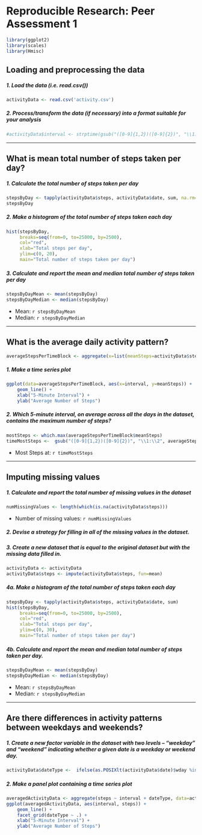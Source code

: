 # Reproducible Research: Peer Assessment 1

```r
library(ggplot2)
library(scales)
library(Hmisc)
```

## Loading and preprocessing the data
##### 1. Load the data (i.e. read.csv())
```r
activityData <- read.csv('activity.csv')
```
##### 2. Process/transform the data (if necessary) into a format suitable for your analysis
```r
#activityData$interval <- strptime(gsub("([0-9]{1,2})([0-9]{2})", "\\1:\\2", activityData$interval), format='%H:%M')
```

-----

## What is mean total number of steps taken per day?
##### 1. Calculate the total number of steps taken per day
```r
stepsByDay <- tapply(activityData$steps, activityData$date, sum, na.rm=TRUE)
stepsByDay
```

##### 2. Make a histogram of the total number of steps taken each day
```r
hist(stepsByDay, 
     breaks=seq(from=0, to=25000, by=2500),
     col="red", 
     xlab="Total steps per day", 
     ylim=c(0, 20), 
     main="Total number of steps taken per day")
```

##### 3. Calculate and report the mean and median total number of steps taken per day
```r
stepsByDayMean <- mean(stepsByDay)
stepsByDayMedian <- median(stepsByDay)
```
* Mean: `r stepsByDayMean`
* Median:  `r stepsByDayMedian`

-----

## What is the average daily activity pattern?
```r
averageStepsPerTimeBlock <- aggregate(x=list(meanSteps=activityData$steps), by=list(interval=activityData$interval), FUN=mean, na.rm=TRUE)
```

##### 1. Make a time series plot
```r
ggplot(data=averageStepsPerTimeBlock, aes(x=interval, y=meanSteps)) +
    geom_line() +
    xlab("5-Minute Interval") +
    ylab("Average Number of Steps") 
```

##### 2. Which 5-minute interval, on average across all the days in the dataset, contains the maximum number of steps?
```r
mostSteps <- which.max(averageStepsPerTimeBlock$meanSteps)
timeMostSteps <-  gsub("([0-9]{1,2})([0-9]{2})", "\\1:\\2", averageStepsPerTimeBlock[mostSteps,'interval'])
```

* Most Steps at: `r timeMostSteps`

----

## Imputing missing values
##### 1. Calculate and report the total number of missing values in the dataset 
```r
numMissingValues <- length(which(is.na(activityData$steps)))
```

* Number of missing values: `r numMissingValues`

##### 2. Devise a strategy for filling in all of the missing values in the dataset.
##### 3. Create a new dataset that is equal to the original dataset but with the missing data filled in.
```r
activityData <- activityData
activityData$steps <- impute(activityData$steps, fun=mean)
```


##### 4a. Make a histogram of the total number of steps taken each day 
```r
stepsByDay <- tapply(activityData$steps, activityData$date, sum)
hist(stepsByDay, 
     breaks=seq(from=0, to=25000, by=2500),
     col="red", 
     xlab="Total steps per day", 
     ylim=c(0, 30), 
     main="Total number of steps taken per day")
```

##### 4b. Calculate and report the mean and median total number of steps taken per day. 
```r
stepsByDayMean <- mean(stepsByDay)
stepsByDayMedian <- median(stepsByDay)
```
* Mean: `r stepsByDayMean`
* Median:  `r stepsByDayMedian`

----

## Are there differences in activity patterns between weekdays and weekends?
##### 1. Create a new factor variable in the dataset with two levels – “weekday” and “weekend” indicating whether a given date is a weekday or weekend day.

```r
activityData$dateType <-  ifelse(as.POSIXlt(activityData$date)$wday %in% c(0,6), 'weekend', 'weekday')
```

##### 2. Make a panel plot containing a time series plot

```r
averagedActivityData <- aggregate(steps ~ interval + dateType, data=activityData, mean)
ggplot(averagedActivityData, aes(interval, steps)) + 
    geom_line() + 
    facet_grid(dateType ~ .) +
    xlab("5-Minute Interval") + 
    ylab("Average Number of Steps")
```
